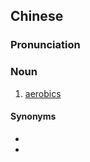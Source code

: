 {{also|有氧运动}}
==Chinese==
{{zh-forms|s=有氧运动|type=22}}

===Pronunciation===
{{zh-pron
|m=yǒuyǎng yùndòng
|cat=n
}}

===Noun===
{{zh-noun}}

# [[aerobics]]

====Synonyms====
* {{zh-l|有氧健身操}}
* {{zh-l|有氧健身法}}